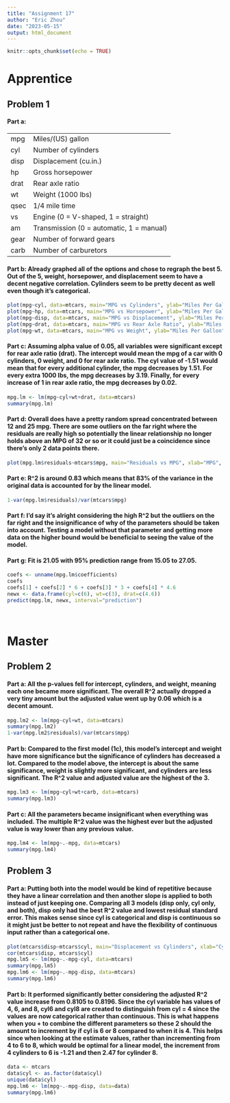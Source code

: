 ---
title: "Assignment 17"
author: "Eric Zhou"
date: "2023-05-15"
output: html_document
---

```{r setup, include=FALSE}
knitr::opts_chunk$set(echo = TRUE)
```

# **Apprentice**

## Problem 1

#### **Part a**:

|      |                                          |
|:-----|:-----------------------------------------|
| mpg  | Miles/(US) gallon                        |
| cyl  | Number of cylinders                      |
| disp | Displacement (cu.in.)                    |
| hp   | Gross horsepower                         |
| drat | Rear axle ratio                          |
| wt   | Weight (1000 lbs)                        |
| qsec | 1/4 mile time                            |
| vs   | Engine (0 = V-shaped, 1 = straight)      |
| am   | Transmission (0 = automatic, 1 = manual) |
| gear | Number of forward gears                  |
| carb | Number of carburetors                    |

#### **Part b**: Already graphed all of the options and chose to regraph the best 5. Out of the 5, weight, horsepower, and displacement seem to have a decent negative correlation. Cylinders seem to be pretty decent as well even though it's categorical.

```{r}
plot(mpg~cyl, data=mtcars, main="MPG vs Cylinders", ylab="Miles Per Gallon", xlab="Cylinders")
plot(mpg~hp, data=mtcars, main="MPG vs Horsepower", ylab="Miles Per Gallon", xlab="Horsepower")
plot(mpg~disp, data=mtcars, main="MPG vs Displacement", ylab="Miles Per Gallon", xlab="Displacement")
plot(mpg~drat, data=mtcars, main="MPG vs Rear Axle Ratio", ylab="Miles Per Gallon", xlab="Rear Axle Ratio")
plot(mpg~wt, data=mtcars, main="MPG vs Weight", ylab="Miles Per Gallon", xlab="Weight")
```

#### **Part c**: Assuming alpha value of 0.05, all variables were significant except for rear axle ratio (drat). The intercept would mean the mpg of a car with 0 cylinders, 0 weight, and 0 for rear axle ratio. The cyl value of -1.51 would mean that for every additional cylinder, the mpg decreases by 1.51. For every extra 1000 lbs, the mpg decreases by 3.19. Finally, for every increase of 1 in rear axle ratio, the mpg decreases by 0.02.

```{r}
mpg.lm <- lm(mpg~cyl+wt+drat, data=mtcars)
summary(mpg.lm)
```

#### **Part d**: Overall does have a pretty random spread concentrated between 12 and 25 mpg. There are some outliers on the far right where the residuals are really high so potentially the linear relationship no longer holds above an MPG of 32 or so or it could just be a coincidence since there's only 2 data points there.

```{r}
plot(mpg.lm$residuals~mtcars$mpg, main="Residuals vs MPG", xlab="MPG", ylab="Residuals")
```

#### **Part e**: R\^2 is around 0.83 which means that 83% of the variance in the original data is accounted for by the linear model.

```{r}
1-var(mpg.lm$residuals)/var(mtcars$mpg)
```

#### **Part f**: I'd say it's alright considering the high R\^2 but the outliers on the far right and the insignificance of why of the parameters should be taken into account. Testing a model without that parameter and getting more data on the higher bound would be beneficial to seeing the value of the model.

#### **Part g**: Fit is 21.05 with 95% prediction range from 15.05 to 27.05.

```{r}
coefs <- unname(mpg.lm$coefficients)
coefs
coefs[1] + coefs[2] * 6 + coefs[3] * 3 + coefs[4] * 4.6
newx <- data.frame(cyl=c(6), wt=c(3), drat=c(4.6))
predict(mpg.lm, newx, interval="prediction")
```

<br>

# **Master**

## Problem 2

#### **Part a**: All the p-values fell for intercept, cylinders, and weight, meaning each one became more significant. The overall R\^2 actually dropped a very tiny amount but the adjusted value went up by 0.06 which is a decent amount.

```{r}
mpg.lm2 <- lm(mpg~cyl+wt, data=mtcars)
summary(mpg.lm2)
1-var(mpg.lm2$residuals)/var(mtcars$mpg)
```

#### **Part b**: Compared to the first model (1c), this model's intercept and weight have more significance but the significance of cylinders has decreased a lot. Compared to the model above, the intercept is about the same significance, weight is slightly more significant, and cylinders are less significant. The R\^2 value and adjusted value are the highest of the 3.

```{r}
mpg.lm3 <- lm(mpg~cyl+wt+carb, data=mtcars)
summary(mpg.lm3)
```

#### **Part c**: All the parameters became insignificant when everything was included. The multiple R\^2 value was the highest ever but the adjusted value is way lower than any previous value.

```{r}
mpg.lm4 <- lm(mpg~.-mpg, data=mtcars)
summary(mpg.lm4)
```

## Problem 3

#### **Part a**: Putting both into the model would be kind of repetitive because they have a linear correlation and then another slope is applied to both instead of just keeping one. Comparing all 3 models (disp only, cyl only, and both), disp only had the best R\^2 value and lowest residual standard error. This makes sense since cyl is categorical and disp is continuous so it might just be better to not repeat and have the flexibility of continuous input rather than a categorical one. 

```{r}
plot(mtcars$disp~mtcars$cyl, main="Displacement vs Cylinders", xlab="Cylinders", ylab="Displacement")
cor(mtcars$disp, mtcars$cyl)
mpg.lm5 <- lm(mpg~.-mpg-cyl, data=mtcars)
summary(mpg.lm5)
mpg.lm6 <- lm(mpg~.-mpg-disp, data=mtcars)
summary(mpg.lm6)
```

#### **Part b**: It performed significantly better considering the adjusted R\^2 value increase from 0.8105 to 0.8196. Since the cyl variable has values of 4, 6, and 8, cyl6 and cyl8 are created to distinguish from cyl = 4 since the values are now categorical rather than continuous. This is what happens when you + to combine the different parameters so these 2 should the amount to increment by if cyl is 6 or 8 compared to when it is 4. This helps since when looking at the estimate values, rather than incrementing from 4 to 6 to 8, which would be optimal for a linear model, the increment from 4 cylinders to 6 is -1.21 and then 2.47 for cylinder 8.

```{r}
data <- mtcars
data$cyl <- as.factor(data$cyl)
unique(data$cyl)
mpg.lm6 <- lm(mpg~.-mpg-disp, data=data)
summary(mpg.lm6)
```
